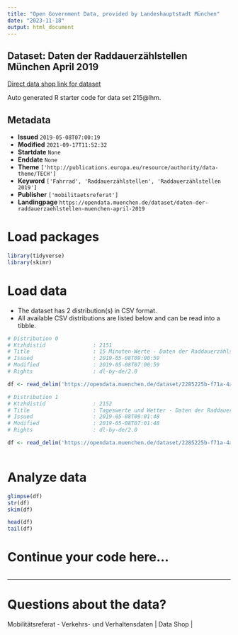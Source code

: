 ```yaml
---
title: "Open Government Data, provided by Landeshauptstadt München"
date: "2023-11-18"
output: html_document
---
```


## Dataset: Daten der Raddauerzählstellen München April 2019

[Direct data shop link for dataset](https://opendata.muenchen.de/dataset/daten-der-raddauerzaehlstellen-muenchen-april-2019)

Auto generated R starter code for data set 215@lhm.

## Metadata

- **Issued** `2019-05-08T07:00:19`
- **Modified** `2021-09-17T11:52:32`
- **Startdate** `None`
- **Enddate** `None`
- **Theme** `['http://publications.europa.eu/resource/authority/data-theme/TECH']`
- **Keyword** `['Fahrrad', 'Raddauerzählstellen', 'Raddauerzählstellen 2019']`
- **Publisher** `['mobilitaetsreferat']`
- **Landingpage** `https://opendata.muenchen.de/dataset/daten-der-raddauerzaehlstellen-muenchen-april-2019`


# Load packages

```r

library(tidyverse)
library(skimr)

```

# Load data

-   The dataset has 2 distribution(s) in CSV format.
-   All available CSV distributions are listed below and can be read into a tibble.

```r

# Distribution 0
# Ktzhdistid               : 2151
# Title                    : 15 Minuten-Werte - Daten der Raddauerzählstellen München April 2019
# Issued                   : 2019-05-08T09:00:59
# Modified                 : 2019-05-08T07:00:59
# Rights                   : dl-by-de/2.0

df <- read_delim('https://opendata.muenchen.de/dataset/2285225b-f71a-4a17-84bf-ce1addffd389/resource/e7b36075-4c5f-4059-be8d-49582386b89b/download/rad20190415min.csv')

# Distribution 1
# Ktzhdistid               : 2152
# Title                    : Tageswerte und Wetter - Daten der Raddauerzählstellen München April 2019
# Issued                   : 2019-05-08T09:01:48
# Modified                 : 2019-05-08T07:01:48
# Rights                   : dl-by-de/2.0

df <- read_delim('https://opendata.muenchen.de/dataset/2285225b-f71a-4a17-84bf-ce1addffd389/resource/9b106572-b8c8-4f69-bd6f-654e8267c1df/download/rad201904tage.csv')



```

# Analyze data

```r

glimpse(df)
str(df)
skim(df)

head(df)
tail(df)

```

# Continue your code here...

```r

```

------------------------------------------------------------------------

# Questions about the data?

Mobilitätsreferat - Verkehrs- und Verhaltensdaten | Data Shop | 

